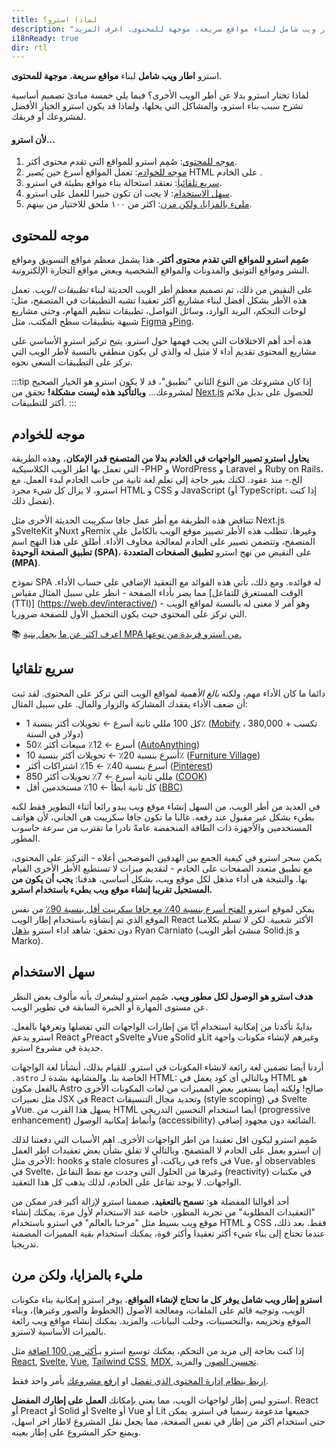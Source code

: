 ```yaml
---
title: لماذا استرو؟
description: "استرو اطار ويب شامل لبناء مواقع سريعة، موجهة للمحتوى. اعرف المزيد."
i18nReady: true
dir: rtl
---
```


استرو **اطار ويب شامل** لبناء **مواقع سريعة**، **موجهة للمحتوى**.


لماذا تختار استرو بدلا عن أطر الويب اﻷخرى؟ فيما يلي خمسة مبادئ تصميم أساسية تشرح سبب بناء استرو، والمشاكل التي يحلها، ولماذا قد يكون استرو الخيار الأفضل لمشروعك أو فريقك.

#### لأن استرو...

1. [موجه للمحتوى](#موجه-للمحتوى): صُمِم استرو للمواقع التي تقدم محتوى أكثر.
2. [موجه للخوادم](#موجه-للخوادم): تعمل المواقع أسرع حين يُصير HTML على الخادم .
3. [سريع تلقائيا](#سريع-تلقائيا): نعتقد استحالة بناء مواقع بطيئة في استرو.
4. [سهل الاستخدام](#سهل-الاستخدام): لا يجب ان تكون خبيرا للعمل على استرو.
5. [مليء بالمزايا، ولكن مرن](#مليء-بالمزايا-ولكن-مرن): اكثر من ١٠٠ ملحق للاختيار من بينهم.

## موجه للمحتوى

**صُمِم استرو للمواقع التي تقدم محتوى أكثر.** هذا يشمل معظم مواقع التسويق ومواقع النشر ومواقع التوثيق والمدونات والمواقع الشخصية وبعض مواقع التجارة الإلكترونية.

على النقيض من ذلك، تم تصميم معظم أطر الويب الحديثة لبناء *تطبيقات الويب*. تعمل هذه الأطر بشكل أفضل لبناء مشاريع أكثر تعقيدا تشبه التطبيقات في المتصفح، مثل: لوحات التحكم، البريد الوارد، وسائل التواصل، تطبيقات تنظيم المهام، وحتى مشاريع شبيهة بتطبيقات سطح المكتب، مثل [Figma](https://figma.com/) و[Ping](https://ping.gg/).

هذه أحد أهم الاختلافات التي يجب فهمها حول استرو. يتيح تركيز استرو الأساسي على مشاريع المحتوى تقديم أداء لا مثيل له والذي لن يكون منطقي بالنسبة لأطر الويب التي تركز على التطبيقات السعي نحوه.

:::tip
إذا كان مشروعك من النوع الثاني "تطبيق"، قد لا يكون استرو هو الخيار الصحيح لمشروعك... **وبالتأكيد هذه ليست مشكلة!** تحقق من [Next.js](https://nextjs.org/) للحصول على بديل ملائم أكثر للتطبيقات.
:::


## موجه للخوادم

**يحاول استرو تصيير الواجهات في الخادم بدلا من المتصفح قدر الإمكان.** وهذه الطريقة التي تعمل بها اطر الويب الكلاسيكية -PHP و WordPress و Laravel و Ruby on Rails، الخ.- منذ عقود. لكنك بغير حاجة إلى تعلم لغة ثانية من جانب الخادم لبدء العمل. مع استرو، لا يزال كل شيء مجرد HTML و CSS و JavaScript (أو TypeScript، إذا كنت تفضل ذلك).

تتناقض هذه الطريقة مع أطر عمل جافا سكريبت الحديثة الأخرى مثل Next.js وSvelteKit وNuxt وRemix وغيرها. تتطلب هذه الأطر تصيير موقع الويب بالكامل على المتصفح، وتتضمن تصيير على الخادم لمعالجة مخاوف الأداء. أطلق على هذا النهج اسم **تطبيق الصفحة الوحيدة (SPA)**، على النقيض من نهج استرو **تطبيق الصفحات المتعددة (MPA)**.

نموذج SPA له فوائده. ومع ذلك، تأتي هذه الفوائد مع التعقيد الإضافي على حساب الأداء. مما يضر بأداء الصفحة - انظر على سبيل المثال مقياس [الوقت المستغرق للتفاعل (TTI)] (https://web.dev/interactive/) - وهو أمر لا معنى له بالنسبة لمواقع الويب التي تركز على المحتوى حيث يكون التحميل الأول للصفحة ضروريا.

📚 [اعرف اكثر عن ما يجعل بنية MPA من استرو فريدة من نوعها.](/ar/concepts/mpa-vs-spa/)


## سريع تلقائيا

دائما ما كان الأداء مهم، ولكنه *بالغ الأهمية* لمواقع الويب التي تركز على المحتوى. لقد ثبت أن ضعف الأداء يفقدك المشاركة والزوار والمال. على سبيل المثال:

- كل 100 مللي ثانية أسرع ← تحويلات أكثر بنسبة 1٪ ([Mobify](https://web.dev/why-speed-matters/) ، تكسب + 380,000 دولار في السنة)
- 50٪ أسرع ← 12٪ مبيعات أكثر ([AutoAnything](https://www.digitalcommerce360.com/2010/08/19/web-accelerator-revs-conversion-and-sales-autoanything/))
- أسرع بنسبة 20٪ ← تحويلات أكثر بنسبة 10٪ ([Furniture Village](https://www.thinkwithgoogle.com/intl/en-gb/marketing-strategies/app-and-mobile/furniture-village-and-greenlight-slash-page-load-times-boosting-user-experience/))
- أسرع بنسبة 40٪ ← 15٪ اشتراكات أكثر ([Pinterest](https://medium.com/pinterest-engineering/driving-user-growth-with-performance-improvements-cfc50dafadd7))
- 850 مللي ثانية أسرع ← 7٪ تحويلات أكثر ([COOK](https://web.dev/why-speed-matters/))
- كل ثانية أبطأ ← 10٪ مستخدمين أقل ([BBC](https://www.creativebloq.com/features/how-the-bbc-builds-websites-that-scale))

في العديد من أطر الويب، من السهل إنشاء موقع ويب يبدو رائعا أثناء التطوير فقط لكنه بطيء بشكل غير مقبول عند رفعه. غالبا ما تكون جافا سكريبت هي الجاني، لأن هواتف المستخدمين والأجهزة ذات الطاقة المنخفضة عامةً نادرا ما تقترب من سرعة حاسوب المطور.

يكمن سحر استرو في كيفية الجمع بين الهدفين الموضحين أعلاه - التركيز على المحتوى، مع تطبيق متعدد الصفحات على الخادم - لتقديم ميزات لا تستطيع الأطر الأخرى القيام بها. والنتيجة هي أداء مذهل لكل موقع ويب، بشكل أساسي، هدفنا: **يجب أن يكون من المستحيل تقريبا إنشاء موقع ويب بطيء باستخدام استرو.**

يمكن لموقع استرو [الفتح أسرع بنسبة 40٪ مع جافا سكريبت أقل بنسبة 90٪](https://twitter.com/t3dotgg/status/1437195415439360003) من نفس الموقع الذي تم إنشاؤه باستخدام إطار الويب React الأكثر شعبية. لكن لا تسلم بكلامنا دون تحقق: شاهد اداء استرو [يذهل](https://youtu.be/2ZEMb_H-LYE?t=8163) Ryan Carniato (منشئ أطر الويب Solid.js و Marko).

## سهل الاستخدام

**هدف استرو هو الوصول لكل مطور ويب.** صُمِم استرو ليشعرك بأنه مألوف بغض النظر عن مستوى المهارة أو الخبرة السابقة في تطوير الويب.

بدايةً تأكدنا من إمكانية استخدام أيًا من إطارات الواجهات التي تفضلها وتعرفها بالفعل. استرو يدعم React وPreact وSvelte وVue وSolid وLit وغيرهم لإنشاء مكونات واجهة جديدة في مشروع استرو.

أردنا أيضا تضمين لغة رائعة لانشاء المكونات في استرو. للقيام بذلك، أنشأنا لغة الواجهات `.astro` الخاصة بنا. والمشابهة بشدة لـ HTML: وبالتالي أي كود يعمل في HTML هو بالفعل مكون Astro صالح! ولكنه أيضا يستعير بعض المميزات من لغات المكونات الأخرى مثل تعبيرات JSX في React وتحديد مجال التنسيقات (style scoping) في Svelte وVue. يسهل هذا القرب من HTML أيضا استخدام التحسين التدريجي (progressive enhancement) وأنماط إمكانية الوصول (accessibility) الشائعة دون مجهود إضافي.

صُمِم استرو ليكون اقل تعقيدا من اطر الواجهات الأخرى. اهم الأسباب التي دفعتنا لذلك إن استرو يعمل على الخادم لا المتصفح. وبالتالي لا تقلق بشأن بعض تعقيدات اطر العمل الأخرى مثل: hooks و stale closures في رياكت، أو refs في Vue، أو observables في Svelte، وغيرها من الحلول التي وجدت مع نمط التفاعل (reactivity) في مكتبات الواجهات. لا يوجد تفاعل على الخادم، لذلك يذهب كل هذا التعقيد.

أحد أقوالنا المفضلة هو: **نسمح بالتعقيد.** صممنا استرو لإزالة أكبر قدر ممكن من "التعقيدات المطلوبة" من تجربة المطور، خاصة عند الاستخدام لأول مرة. يمكنك إنشاء موقع ويب بسيط مثل "مرحبا بالعالم" في استرو باستخدام HTML و CSS فقط. بعد ذلك، عندما تحتاج إلى بناء شيء أكثر تعقيدا وأكثر قوة، يمكنك استخدام بقية المميزات المضمنة تدريجيا.

## مليء بالمزايا، ولكن مرن

**استرو إطار ويب شامل يوفر كل ما تحتاج لإنشاء المواقع.** يوفر استرو إمكانية بناء مكونات الويب، وتوجيه قائم على الملفات، ومعالجة الأصول (الخطوط والصور وغيرها)، وبناء الموقع وتحزيمه ،والتحسينات، وجلب البيانات، والمزيد. يمكنك إنشاء مواقع ويب رائعة بالميزات الأساسية لاسترو.


إذا كنت بحاجة إلى مزيد من التحكم، يمكنك توسيع استرو بـ[أكثر من 100 اضافة](https://astro.build/integrations/) مثل [React](https://www.npmjs.com/package/@astrojs/react), [Svelte](https://www.npmjs.com/package/@astrojs/svelte), [Vue](https://www.npmjs.com/package/@astrojs/vue), [Tailwind CSS](https://www.npmjs.com/package/@astrojs/tailwind), [MDX](https://www.npmjs.com/package/@astrojs/mdx), [تحسين الصور](https://www.npmjs.com/package/@astrojs/image),  والمزيد.

 [اربط بنظام إدارة المحتوى الذي تفضل](https://astro.build/integrations/) او [ارفع مشروعك](/ar/guides/deploy/) بأمر واحد فقط.

استرو ليس إطار لواجهات الويب، مما يعني  بإمكانك **العمل على إطارك المفضل**. React أو Preact أو Solid أو Svelte أو Vue أو Lit جميعها مدعومة رسميا في استرو. يمكن حتى استخدام اكثر من إطار في نفس الصفحة، مما يجعل  نقل المشروع لاطار اخر اسهل، ويمنع حكر المشروع على إطار بعينه.
